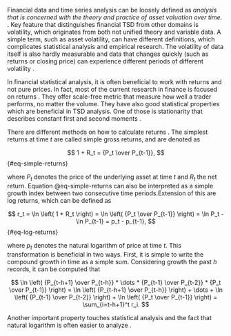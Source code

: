 Financial data and time series analysis can be loosely defined as *analysis that is concerned with the theory and 
practice of asset valuation over time.* \parencite[Chap. 1]{tsay_analysis_2005}. Key feature that distinguishes 
financial TSD from other domains is volatility, which originates from both not unified theory and variable data.
A simple term, such as asset volatility, can have different definitions, which complicates statistical analysis
and empirical research. The volatility of data itself is also hardly measurable and data that changes quickly
(such as returns or closing price) can experience different periods of different volatility 
\parencite[Chap. 1]{tsay_analysis_2005}.

In financial statistical analysis, it is often beneficial to work with returns and not pure prices. In fact, most of
the current research in finance is focused on returns \parencite[Chap. 1]{tsay_analysis_2005}. They offer
scale-free metric that measure how well a trader performs, no matter the volume. They have also good statistical
properties which are beneficial in TSD analysis. One of those is stationarity that describes constant first and 
second moments \parencite[Chap. 1.4]{campbell_econometrics_1998}.

There are different methods on how to calculate returns \parencite[Chap. 1.1]{tsay_analysis_2005}. The simplest
returns at time $t$ are called simple gross returns, and are denoted as

$$
1 + R_t = {P_t \over P_{t-1}},
$$ {#eq-simple-returns}

where $P_t$ denotes the price of the underlying asset at time $t$ and $R_t$ the net return. Equation @eq-simple-returns
can also be interpreted as a simple growth index between two consecutive time periods.Extension of this are log 
returns, which can be defined as

$$
r_t =
\ln \left( 1 + R_t \right) =
\ln \left( {P_t \over P_{t-1}} \right) =
\ln P_t - \ln P_{t-1} = p_t - p_{t-1},
$$ {#eq-log-returns}

where $p_t$ denotes the natural logarithm of price at time $t$. This transformation is beneficial in two ways. First,
it is simple to write the compound growth in time as a simple sum. Considering growth the past $h$ records, it can
be computed that

$$
\ln \left( {P_{t-h+1} \over P_{t-h}} * \dots * {P_{t-1} \over P_{t-2}} * {P_t \over P_{t-1}} \right) =
\ln \left( {P_{t-h+1} \over P_{t-h}} \right) + \dots + \ln \left( {P_{t-1} \over P_{t-2}} \right) + \ln \left( {P_t \over P_{t-1}} \right) =
\sum_{i=t-h+1}^t r_i.
$$

Another important property touches statistical analysis and the fact that natural logarithm is often easier to analyze
\parencite[Chap. 1.1]{tsay_analysis_2005}.

